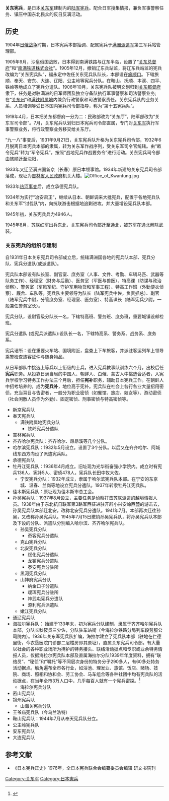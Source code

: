 {{onesource|time=2018-03-29T14:22:52+00:00}}
'''关东宪兵'''，是日本[[关东军|关东军]]建制内的[[日本陆军宪兵|陆军宪兵]]。配合日军搜集情报，兼负军事警察任务、镇压中国东北民众的反日反满活动。

==历史==
1904年[[日俄战争|日俄战争]]时期，日本宪兵本部抽调、配属宪兵于[[满洲派遣军|满洲派遣军]]第三军兵站管理部。

1905年9月，沙皇俄国战败，日本得到南满铁路与辽东半岛，设置了“[[关东都督府|关东总督府]]”和“[[满铁|南满铁道株式会社]]”。1905年12月，撤销辽东兵站监，将辽东兵站监的宪兵改编为“关东宪兵队”，福永定中佐任关东宪兵队队长，本部设在[[旅顺口|旅顺口]]。下辖旅顺、奉天、安东、大连、辽阳、公主岭等宪兵分队。在鞍山、抚顺、本溪、四平、铁岭等地成立了宪兵分遣队。1906年10月，关东宪兵队被明文划归到[[关东都督府|关东都督府]]隶下，任务是对驻满洲的日军师团及独立守备队执行军事警察和司法警察业务;在“[[关东州|关东州]]”和[[满铁附属地|满铁附属地]]内兼负行政警察和司法警察责任。关东宪兵队的业务关系、人员培训等受日本国内宪兵司令部指导，称为“第十五宪兵队”。

1919年4月，日本把关东都督府一分为二：民政部改为“关东厅”，陆军部改为“关东军司令部”。7月，关东宪兵队划归日本宪兵司令部直属，专门对[[关东军|关东军]]执行军事警察业务，将行政警察业务移交给关东厅。

“九一八”事变后，1931年9月21日，关东宪兵队升格为关东宪兵司令部，1932年6月脱离日本宪兵本部的隶属，转为关东军作战序列，受关东军司令官统辖。由“敕令宪兵”转为“军令宪兵”，按照“战地宪兵作战要务令”进行活动。关东宪兵司令部由旅顺迁至沈阳，{{Fact|现址为[[东北育才学校|东北育才学校]]初中部使用的北校区西楼。}}

1933年又迁至满洲国新京（长春）原日本领事馆。1934年新建的关东宪兵司令部落成，现址为[[吉林省人民政府|吉林省人民政府]]机关大楼。[[File:Office_of_Kwantung.jpg|thumb]]

1933年[[热河事变|热河事变]]后，成立承德宪兵队。

1934年为实行“冶安肃正”，继续从日本、朝鲜调来大批宪兵，配置于各地宪兵队和关东军“讨伐队”内，向抗联游击根据地追剿进攻。并大量增设宪兵队本部。

1945年初，关东宪兵兵力4946人。

1945年8月，苏联红军出兵东北，关东宪兵司令部迁至通北，被苏军在通北解除武装。
    
===关东宪兵的组织与建制===
自1931年日本关东宪兵司令部成立后，统辖满洲国各地的宪兵队本部、宪兵分队、宪兵分遣队(或派遣队)。

宪兵队本部设有队长室、副官室、庶务室（人事、文件、考勤、车辆马匹、武器等队务工作）、经理室（财务与后勤）、医务室（军医与兽医）、特高课（防谍与政治侦察）、警务室（军风军纪、守护军用物货和军事工程）、特高工作班（外勤便衣侦察）、厩舍、车队等。宪兵队主要领导为队长（陆军宪兵中佐，负责抓总）、副官（陆军宪兵中尉，分管庶务室、经理室、医务室）、特高课长（陆军宪兵少尉，一般兼任警务室长）。

宪兵分队，设尉官级分队长一名，下辖特高班、警务班、庶务班，重要城镇设邮检班。

宪兵分遣队 (或宪兵派遣队):设队长一名，下辖特高系、警务系、战务系、庶务系。

宪兵诘所：设在重要火车站、国境附近，盘查上下车旅客，并派驻客运列车上领导乘警检查旅客证件与随身物品。

从日军部队中挑选上等兵以上衔级的士兵，进入宪兵教事队训练六个月，出校后任'''宪兵'''职务。从投靠日满当局的中国人、朝鲜人、白俄、蒙古人中挑选合适者，入宪兵学校学习特务工作办法三个月后，担任'''宪补'''职务，辅助日本宪兵工作。在朝鲜人中招考培养的，成为'''宪兵补'''，地位高于宪补。宪兵队在社会上各行各业大量招用密侦，充当耳目与告密者，一般分为职业密侦（如餐馆、旅店、妓女等）、游动密侦（社会闲散人员作为外勤）、固定密侦、刑事密侦与特高密侦等。

*新京宪兵队
*奉天宪兵队
**满铁附属地宪兵分队
***铁岭宪兵分遣队
*吉林宪兵队
*齐齐哈尔宪兵队：齐齐哈尔、昂昂溪等几个分队。
*哈尔滨宪兵队：1932年5月设立。设置了3个分队。以后又在齐齐哈尔、阿城线东西方向设了派遣宪兵队。
*承德宪兵队
*牡丹江宪兵队：1936年4月成立。旧址现为光华街奋强小学院内。成立时有宪兵136人、宪补5人、密侦478人，宪兵队长田中牧大佐。
**宁安宪兵分队：1932年成立，隶属于哈尔滨宪兵队本部。在宁安的东京城、温春、兰岗等地设立宪兵分遣队。1937年转隶牡丹江宪兵队。  
*佳木斯宪兵队：原址现为佳木斯市总工会。
*孙吴宪兵队：1937年8月设立，主要任务是侦察打击苏联派遣的越境情报人员。1938年由于东北抗日联军第3路军西征进驻开辟小兴安岭西麓的游击去，孙吴宪兵队本部迁北安，改称北安宪兵分遣队。1941年7月。本部再次迁往孙吴，又改称孙吴宪兵队。1945年7月15日撤销孙吴宪兵队，将孙吴宪兵队本部及下设的分队、派遣队分别编入哈尔滨、齐齐哈尔宪兵队。
**孙吴宪兵分队 
***奇客宪兵分遣队
**克山宪兵分队
**北安宪兵分队
***绥化宪兵分遣队
***龙镇宪兵分遣队
***泰安宪兵分驻所
**黑河宪兵分队
**山神府宪兵分队
***纳金口子分遣队
***瑷珲宪兵分驻所
***神武屯宪兵分遣队
***源利宪兵派遣队
**嫩江宪兵分队
*通辽宪兵队
*海拉尔宪兵队： 始建于133年末，初为宪兵分队建制，隶属于齐齐哈尔宪兵队本部，分队长秋筱贯三少佐，分队驻车站街（今海拉尔铁路分局列车段劳服公司院内）。1936年关东军宪兵队扩编，海拉尔建立了宪兵队本部（驻地在仁德里街，今农垦医院门诊部二层楼房即其原址），直属关东宪兵司令部。有大量以社会的各种职业场所为掩护的特务接头、联络活动据点和专职或业余特务情报人员，仅据海拉尔宪兵队本部及直属海拉尔分队1939年年度资料，拥有“联络员”、“秘侦”和“嘱托”等不同层次身份的特务分子290多人，有60多处特务活动据点。触角遍布全市各行业，如浴池、理发业、旅馆、饭店、赌场、妓院、商场、照相和协和会、劳工协会、马车组合等各种社团中均有宪兵队的活动据点，在当年全市3万人口中，几乎每百人就有一个宪兵密探。<ref>{{Cite web |url=http://www.hlbrdaily.com.cn/news/11/html/217623.html |title=徐占江：《伪满时期的“草原军都”》，来源：《呼伦贝尔日报》2014-12-11 |accessdate=2020-05-04 |archive-date=2016-11-16 |archive-url=https://web.archive.org/web/20161116040117/http://www.hlbrdaily.com.cn/news/11/html/217623.html |dead-url=no }}</ref>
**海拉尔宪兵分队
*密山宪兵队
*锦州宪兵队
**山海关宪兵分队
*王爷庙宪兵队（今乌兰浩特）
*鞍山宪兵队：1944年7月从奉天宪兵队分立。
*公主岭宪兵队
*安东宪兵队
*大连宪兵队

==参考文献==
*《日本宪兵正史》1976年，全日本宪兵联合会编纂委员会编辑  研文书院刊
[[Category:关东军|Category:关东军]]
[[Category:日本憲兵|Category:日本憲兵]]